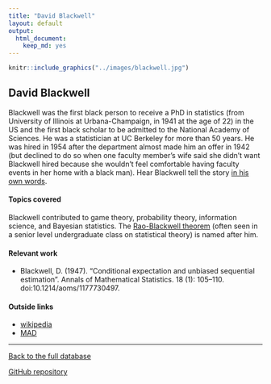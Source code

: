 ```yaml
---
title: "David Blackwell"
layout: default
output:
  html_document:
    keep_md: yes
---
```


::: {.grid}

::: {.g-col-4}
```r
knitr::include_graphics("../images/blackwell.jpg")
```
:::

:::{.g-col-8}

# David Blackwell

Blackwell was the first black person to receive a PhD in statistics (from University of Illinois at Urbana-Champaign, in 1941 at the age of 22) in the US and the first black scholar to be admitted to the National Academy of Sciences.
He was a statistician at UC Berkeley for more than 50 years. He was hired in 1954 after the department almost made him an offer in 1942 (but declined to do so when one faculty member's wife said she didn't want Blackwell hired because she wouldn't feel comfortable having faculty events in her home with a black man).
Hear Blackwell tell the story <a href = "https://www.youtube.com/watch?v=Mqpf9tw44Xw" target = "_blank">in his own words</a>.


:::

:::

#### Topics covered

Blackwell contributed to game theory, probability theory, information science, and Bayesian statistics.
The <a href = "https://en.wikipedia.org/wiki/Rao%E2%80%93Blackwell_theorem" target = "_blank">Rao-Blackwell theorem</a> (often seen in a senior level undergraduate class on statistical theory) is named after him.


#### Relevant work

* Blackwell, D. (1947). "Conditional expectation and unbiased sequential estimation". Annals of Mathematical Statistics. 18 (1): 105–110. doi:10.1214/aoms/1177730497.

#### Outside links

* [wikipedia](https://en.wikipedia.org/wiki/David_Blackwell)
* [MAD](https://www.mathad.com/profile?bidg2518292537111213526biii)


----------------------

[Back to the full database](https://hardin47.github.io/CURV/)

[GitHub repository](https://github.com/hardin47/CURV/)
